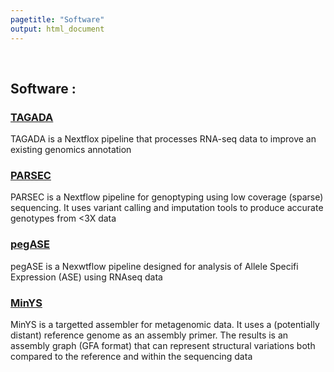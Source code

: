 ```yaml
---
pagetitle: "Software"
output: html_document
---
```


<br>


## Software : 

### [TAGADA](https://github.com/FAANG/analysis-TAGADA) 

TAGADA is a Nextflox pipeline that processes RNA-seq data to improve an existing genomics annotation

### [PARSEC](https://github.com/cguyomar/PARSEC)

PARSEC is a Nextflow pipeline for genoptyping using low coverage (sparse) sequencing. It uses variant calling and imputation tools to produce accurate genotypes from <3X data

### [pegASE](https://github.com/cguyomar/nf-pegASE)

pegASE is a Nexwtflow pipeline designed for analysis of Allele Specifi Expression (ASE) using RNAseq data

### [MinYS](https://github.com/cguyomar/Minys)

MinYS is a targetted assembler for metagenomic data. It uses a (potentially distant) reference genome as an assembly primer. The results is an assembly graph (GFA format) that can represent structural variations both compared to the reference and within the sequencing data